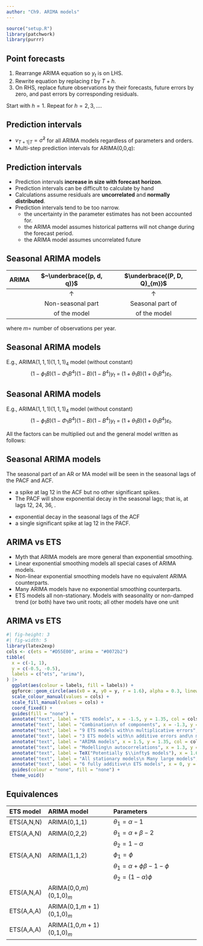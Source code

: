 ```yaml
---
author: "Ch9. ARIMA models"
---
```



```r
source("setup.R")
library(patchwork)
library(purrr)
```


## Point forecasts

1. Rearrange ARIMA equation so $y_t$ is on LHS.
2. Rewrite equation by replacing $t$ by $T+h$.
3. On RHS, replace future observations by their forecasts, future errors by zero, and past errors by corresponding residuals.

Start with $h=1$. Repeat for $h=2,3,\dots$.

## Prediction intervals
\vspace*{0.2cm}\fontsize{14}{15}\sf

\begin{block}{95\% prediction interval}
$$\hat{y}_{T+h|T} \pm 1.96\sqrt{v_{T+h|T}}$$
where $v_{T+h|T}$ is estimated forecast variance.
\end{block}\pause\vspace*{-0.3cm}

* $v_{T+1|T}=\hat{\sigma}^2$ for all ARIMA models regardless of parameters and orders.\pause
* Multi-step prediction intervals for ARIMA(0,0,$q$):
\centerline{$\displaystyle y_t = \varepsilon_t + \sum_{i=1}^q \theta_i \varepsilon_{t-i}.$}
\centerline{$\displaystyle
v_{T|T+h} = \hat{\sigma}^2 \left[ 1 + \sum_{i=1}^{h-1} \theta_i^2\right], \qquad\text{for~} h=2,3,\dots.$}

## Prediction intervals

* Prediction intervals **increase in size with forecast horizon**.
* Prediction intervals can be difficult to calculate by hand
* Calculations assume residuals are **uncorrelated** and **normally distributed**.
* Prediction intervals tend to be too narrow.
    * the uncertainty in the parameter estimates has not been accounted for.
    * the ARIMA model assumes historical patterns will not change during the forecast period.
    * the ARIMA model assumes uncorrelated future \rlap{errors}


## Seasonal ARIMA models

| ARIMA | $~\underbrace{(p, d, q)}$ | $\underbrace{(P, D, Q)_{m}}$ |
| ----: | :-----------------------: | :--------------------------: |
|       | ${\uparrow}$              | ${\uparrow}$                 |
|       | Non-seasonal part         | Seasonal part of             |
|       | of the model              | of the model                 |

where $m =$ number of observations per year.

## Seasonal ARIMA models

E.g., ARIMA$(1, 1, 1)(1, 1, 1)_{4}$ model (without constant)\pause
$$(1 - \phi_{1}B)(1 - \Phi_{1}B^{4}) (1 - B) (1 - B^{4})y_{t} ~= ~
(1 + \theta_{1}B) (1 + \Theta_{1}B^{4})\varepsilon_{t}.
$$\pause\vspace*{-1cm}

\setlength{\unitlength}{1mm}
\begin{footnotesize}
\begin{picture}(100,25)(-5,0)
\thinlines
{\put(15,22){\vector(0,1){6}}}
{\put(32,10){\vector(0,1){18}}}
{\put(48,22){\vector(0,1){6}}}
{\put(66,10){\vector(0,1){18}}}
{\put(97,22){\vector(0,1){6}}}
{\put(115,10){\vector(0,1){18}}}
{\put(0,17){$\left(\begin{array}{@{}c@{}} \text{Non-seasonal} \\ \text{AR(1)}
                    \end{array}\right)$}}
{\put(22,5){$\left(\begin{array}{@{}c@{}} \text{Seasonal} \\ \text{AR(1)}
                    \end{array}\right)$}}
{\put(35,17){$\left(\begin{array}{@{}c@{}} \text{Non-seasonal} \\ \text{difference}
                    \end{array}\right)$}}
{\put(55,5){$\left(\begin{array}{@{}c@{}} \text{Seasonal} \\ \text{difference}
                    \end{array}\right)$}}
{\put(85,17){$\left(\begin{array}{@{}c@{}} \text{Non-seasonal} \\ \text{MA(1)}
                    \end{array}\right)$}}
{\put(105,5){$\left(\begin{array}{@{}c@{}} \text{Seasonal} \\ \text{MA(1)}
                    \end{array}\right)$}}
\end{picture}
\end{footnotesize}

\vspace*{10cm}

## Seasonal ARIMA models

E.g., ARIMA$(1, 1, 1)(1, 1, 1)_{4}$ model (without constant)
$$(1 - \phi_{1}B)(1 - \Phi_{1}B^{4}) (1 - B) (1 - B^{4})y_{t} ~= ~
(1 + \theta_{1}B) (1 + \Theta_{1}B^{4})\varepsilon_{t}.
$$\vspace*{-1cm}

All the factors can be multiplied out and the general model
written as follows:\vspace*{-0.7cm}
\begin{align*}
y_{t} &= (1 + \phi_{1})y_{t - 1} - \phi_1y_{t-2} + (1 + \Phi_{1})y_{t - 4}\\
&\text{}
 - (1 + \phi_{1} + \Phi_{1} + \phi_{1}\Phi_{1})y_{t - 5}
 + (\phi_{1} + \phi_{1} \Phi_{1}) y_{t - 6} \\
& \text{} - \Phi_{1} y_{t - 8} + (\Phi_{1} + \phi_{1} \Phi_{1}) y_{t - 9}
  - \phi_{1} \Phi_{1} y_{t - 10}\\
  &\text{}
  + \varepsilon_{t} + \theta_{1}\varepsilon_{t - 1} + \Theta_{1}\varepsilon_{t - 4} + \theta_{1}\Theta_{1}\varepsilon_{t - 5}.
\end{align*}
\vspace*{10cm}

## Seasonal ARIMA models
The seasonal part of an AR or MA model will be seen in the seasonal lags of
the PACF and ACF.

\alert{ARIMA(0,0,0)(0,0,1)$_{12}$ will show:}\vspace*{-0.2cm}

  * a spike at lag 12 in the ACF but no other significant spikes.
  * The PACF will show exponential decay in the seasonal lags; that is, at lags 12, 24, 36, \dots.

\alert{ARIMA(0,0,0)(1,0,0)$_{12}$ will show:}\vspace*{-0.2cm}

  * exponential decay in the seasonal lags of the ACF
  * a single significant spike at lag 12 in the PACF.


## ARIMA vs ETS
\fontsize{14}{16}\sf

  * Myth that ARIMA models are more general than exponential smoothing.
  * Linear exponential smoothing models all special cases of ARIMA models.
  * Non-linear exponential smoothing models have no equivalent ARIMA counterparts.
  * Many ARIMA models have no exponential smoothing counterparts.
  * ETS models all non-stationary. Models with seasonality or non-damped trend (or both) have two unit roots; all other models have one unit \rlap{root.}

\vspace*{10cm}

## ARIMA vs ETS

```r
#| fig-height: 3
#| fig-width: 5
library(latex2exp)
cols <- c(ets = "#D55E00", arima = "#0072b2")
tibble(
  x = c(-1, 1),
  y = c(-0.5, -0.5),
  labels = c("ets", "arima"),
) |>
  ggplot(aes(colour = labels, fill = labels)) +
  ggforce::geom_circle(aes(x0 = x, y0 = y, r = 1.6), alpha = 0.3, linewidth = 1) +
  scale_colour_manual(values = cols) +
  scale_fill_manual(values = cols) +
  coord_fixed() +
  guides(fill = "none") +
  annotate("text", label = "ETS models", x = -1.5, y = 1.35, col = cols["ets"], fontface = "bold", size = 6, family = "Fira Sans") +
  annotate("text", label = "Combination\n of components", x = -1.3, y = 0.5, col = cols["ets"], size = 2.8, fontface = "bold", family = "Fira Sans") +
  annotate("text", label = "9 ETS models with\n multiplicative errors", x = -1.6, y = -0.5, col = cols["ets"], size = 2.8, family = "Fira Sans") +
  annotate("text", label = "3 ETS models with\n additive errors and\n multiplicative\n seasonality", x = -1.3, y = -1.4, col = cols["ets"], size = 2.8, family = "Fira Sans") +
  annotate("text", label = "ARIMA models", x = 1.5, y = 1.35, col = cols["arima"], fontface = "bold", size = 6, family = "Fira Sans") +
  annotate("text", label = "Modelling\n autocorrelations", x = 1.3, y = 0.5, col = cols["arima"], size = 2.8, fontface = "bold", family = "Fira Sans") +
  annotate("text", label = TeX("Potentially $\\infty$ models"), x = 1.6, y = -0.6, col = cols["arima"], size = 2.8, family = "Fira Sans") +
  annotate("text", label = "All stationary models\n Many large models", x = 1.25, y = -1.5, col = cols["arima"], size = 2.8, family = "Fira Sans") +
  annotate("text", label = "6 fully additive\n ETS models", x = 0, y = -0.6, col = "#6b6859", size = 2.8, family = "Fira Sans") +
  guides(colour = "none", fill = "none") +
  theme_void()
```

## Equivalences

\fontsize{13}{15}\sf

|**ETS model**  | **ARIMA model**             | **Parameters**                       |
| :------------ | :-------------------------- | :----------------------------------- |
| ETS(A,N,N)    | ARIMA(0,1,1)                | $\theta_1 = \alpha-1$                |
| ETS(A,A,N)    | ARIMA(0,2,2)                | $\theta_1 = \alpha+\beta-2$          |
|               |                             | $\theta_2 = 1-\alpha$                |
| ETS(A,A\damped,N)    | ARIMA(1,1,2)                | $\phi_1=\phi$                        |
|               |                             | $\theta_1 = \alpha+\phi\beta-1-\phi$ |
|               |                             | $\theta_2 = (1-\alpha)\phi$          |
| ETS(A,N,A)    | ARIMA(0,0,$m$)(0,1,0)$_m$   |                                      |
| ETS(A,A,A)    | ARIMA(0,1,$m+1$)(0,1,0)$_m$ |                                      |
| ETS(A,A\damped,A)    | ARIMA(1,0,$m+1$)(0,1,0)$_m$ |                                      |
